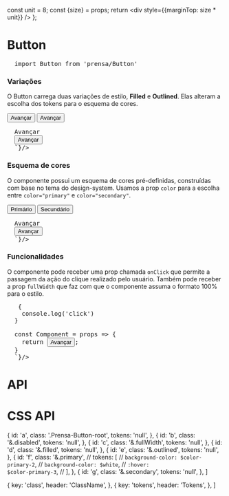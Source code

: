 

  const unit = 8;
  const {size} = props;
  return <div style={{marginTop: size * unit}} />
};

<Meta title="Components/Button" component={Button} />

# Button

<Space size={4} />

<pre>
  <CodeBlock>import Button from 'prensa/Button'</CodeBlock>
</pre>



<Space size={6} />

### Variações
O Button carrega duas variações de estilo, **Filled** e **Outlined**. Elas alteram a escolha dos tokens para o esquema de cores. 

<Button variant="filled">Avançar</Button>
<Button variant="outlined">Avançar</Button>

<Space size={2} />

<pre>
  <CodeBlock children={`
  <Button variant="filled">Avançar</Button>
  <Button variant="outlined">Avançar</Button>
  `}/>
</pre>


<Space size={6} />

### Esquema de cores
O componente possui um esquema de cores pré-definidas, construídas com base no tema do design-system. Usamos a prop `color` para a escolha entre `color="primary"` e `color="secondary"`.

<Button variant="filled" color='primary'>Primário</Button>
<Button variant="filled" color='secondary'>Secundário</Button>

<Space size={2} />

<pre>
  <CodeBlock children={`
  <Button variant="filled" color="secondary">Avançar</Button>
  <Button variant="outlined" color="secondary">Avançar</Button>
  `}/>
</pre>

<Space size={6} />

### Funcionalidades
O componente pode receber uma prop chamada `onClick` que permite a passagem da ação do clique realizado pelo usuário. Também pode receber a prop `fullWidth` que faz com que o componente assuma o formato 100% para o estilo.

<Space size={2} />

<pre>
  <CodeBlock children={`

  const handleClick = () => {
    console.log('click')
  }

  const Component = props => {
    return <Button variant="filled" color="secondary" onClick={handleClick()}>Avançar</Button>;
  }
  `}/>
</pre>

<Space size={10} />

# API
<ArgsTable of={Button} />



<Space size={10} />

# CSS API

  {
    id: 'a',
    class: '.Prensa-Button-root',
    tokens: 'null',
  },
  {
    id: 'b',
    class: '&.disabled',
    tokens: 'null',
  },
  {
    id: 'c',
    class: '&.fullWidth',
    tokens: 'null',
  },
  {
    id: 'd',
    class: '&.filled',
    tokens: 'null',
  },
  {
    id: 'e',
    class: '&.outlined',
    tokens: 'null',
  },
  {
    id: 'f',
    class: '&.primary',
    // tokens: [
    //   <code>background-color: $color-primary-2</code>,
    //   <code>background-color: $white</code>,
    //   <code>:hover: $color-primary-3</code>,
    // ],
  },
  {
    id: 'g',
    class: '&.secondary',
    tokens: 'null',
  },
]

  {
    key: 'class',
    header: 'ClassName',
  },
  {
    key: 'tokens',
    header: 'Tokens',
  },
]

<CSSTable rows={rows} headers={headers} />